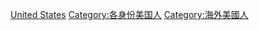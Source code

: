 [[Category:各國難民|United States]]
[[Category:各身份美国人|Category:各身份美国人]]
[[Category:海外美國人|Category:海外美國人]]